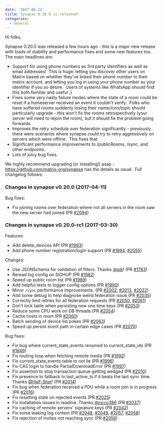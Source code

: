 ```yaml
---
date: '2017-04-11'
title: Synapse 0.20.0 is released!
categories:
  - General
---
```


Hi folks,

Synapse 0.20.0 was released a few hours ago - this is a major new release with loads of stability and performance fixes and some new features too. The main headlines are:
<ul>
 	<li>Support for using phone numbers as 3rd party identifiers as well as email addresses!  This is huge: letting you discover other users on Matrix based on whether they've linked their phone number to their matrix account, and letting you log in using your phone number as your identifier if you so desire.  Users of systems like WhatsApp should find this both familiar and useful ;)</li>
 	<li>Fixes some very nasty failure modes where the state of a room could be reset if a homeserver received an event it couldn't verify.  Folks who have suffered rooms suddenly losing their name/icon/topic should particularly upgrade - this won't fix the rooms retrospectively (your server will need to rejoin the room), but it should fix the problem going forwards.</li>
 	<li>Improves the retry schedule over federation significantly - previously there were scenarios where synapse could try to retry aggressively on servers which were offline.  This fixes that.</li>
 	<li>Significant performance improvements to /publicRooms, /sync, and other endpoints.</li>
 	<li>Lots of juicy bug fixes.</li>
</ul>
We highly recommend upgrading (or installing!) asap - <a href="https://github.com/matrix-org/synapse">https://github.com/matrix-org/synapse</a> has the details as usual.  Full changelog follows:
<h3>Changes in synapse v0.20.0 (2017-04-11)</h3>
Bug fixes:
<ul>
 	<li>Fix joining rooms over federation where not all servers in the room saw the
new server had joined (PR <a class="issue-link js-issue-link ghh-issue-x tooltipstered" title="" href="https://github.com/matrix-org/synapse/pull/2094" data-url="https://github.com/matrix-org/synapse/issues/2094" data-id="218965094" data-error-text="Failed to load issue title" data-permission-text="Issue title is private">#2094</a>)</li>
</ul>
<h3>Changes in synapse v0.20.0-rc1 (2017-03-30)</h3>
Features:
<ul>
 	<li>Add delete_devices API (PR <a class="issue-link js-issue-link ghh-issue-x tooltipstered" title="" href="https://github.com/matrix-org/synapse/pull/1993" data-url="https://github.com/matrix-org/synapse/issues/1993" data-id="213824583" data-error-text="Failed to load issue title" data-permission-text="Issue title is private">#1993</a>)</li>
 	<li>Add phone number registration/login support (PR <a class="issue-link js-issue-link ghh-issue-x tooltipstered" title="" href="https://github.com/matrix-org/synapse/pull/1994" data-url="https://github.com/matrix-org/synapse/issues/1994" data-id="213848637" data-error-text="Failed to load issue title" data-permission-text="Issue title is private">#1994</a>, <a class="issue-link js-issue-link ghh-issue-x tooltipstered" title="" href="https://github.com/matrix-org/synapse/pull/2055" data-url="https://github.com/matrix-org/synapse/issues/2055" data-id="216534040" data-error-text="Failed to load issue title" data-permission-text="Issue title is private">#2055</a>)</li>
</ul>
Changes:
<ul>
 	<li>Use JSONSchema for validation of filters. Thanks <a class="user-mention" href="https://github.com/pik"><span class="ghh-user-x tooltipstered" title="">@pik</span></a>! (PR <a class="issue-link js-issue-link ghh-issue-x tooltipstered" title="" href="https://github.com/matrix-org/synapse/pull/1783" data-url="https://github.com/matrix-org/synapse/issues/1783" data-id="199444033" data-error-text="Failed to load issue title" data-permission-text="Issue title is private">#1783</a>)</li>
 	<li>Reread log config on SIGHUP (PR <a class="issue-link js-issue-link ghh-issue-x tooltipstered" title="" href="https://github.com/matrix-org/synapse/pull/1982" data-url="https://github.com/matrix-org/synapse/issues/1982" data-id="213371227" data-error-text="Failed to load issue title" data-permission-text="Issue title is private">#1982</a>)</li>
 	<li>Speed up public room list (PR <a class="issue-link js-issue-link ghh-issue-x tooltipstered" title="" href="https://github.com/matrix-org/synapse/pull/1989" data-url="https://github.com/matrix-org/synapse/issues/1989" data-id="213745739" data-error-text="Failed to load issue title" data-permission-text="Issue title is private">#1989</a>)</li>
 	<li>Add helpful texts to logger config options (PR <a class="issue-link js-issue-link ghh-issue-x tooltipstered" title="" href="https://github.com/matrix-org/synapse/pull/1990" data-url="https://github.com/matrix-org/synapse/issues/1990" data-id="213753788" data-error-text="Failed to load issue title" data-permission-text="Issue title is private">#1990</a>)</li>
 	<li>Minor <code>/sync</code> performance improvements. (PR <a class="issue-link js-issue-link ghh-issue-x tooltipstered" title="" href="https://github.com/matrix-org/synapse/pull/2002" data-url="https://github.com/matrix-org/synapse/issues/2002" data-id="214132328" data-error-text="Failed to load issue title" data-permission-text="Issue title is private">#2002</a>, <a class="issue-link js-issue-link ghh-issue-x tooltipstered" title="" href="https://github.com/matrix-org/synapse/pull/2013" data-url="https://github.com/matrix-org/synapse/issues/2013" data-id="214406942" data-error-text="Failed to load issue title" data-permission-text="Issue title is private">#2013</a>, <a class="issue-link js-issue-link ghh-issue-x tooltipstered" title="" href="https://github.com/matrix-org/synapse/pull/2022" data-url="https://github.com/matrix-org/synapse/issues/2022" data-id="214680616" data-error-text="Failed to load issue title" data-permission-text="Issue title is private">#2022</a>)</li>
 	<li>Add some debug to help diagnose weird federation issue (PR <a class="issue-link js-issue-link ghh-issue-x tooltipstered" title="" href="https://github.com/matrix-org/synapse/pull/2035" data-url="https://github.com/matrix-org/synapse/issues/2035" data-id="215462812" data-error-text="Failed to load issue title" data-permission-text="Issue title is private">#2035</a>)</li>
 	<li>Correctly limit retries for all federation requests (PR <a class="issue-link js-issue-link ghh-issue-x tooltipstered" title="" href="https://github.com/matrix-org/synapse/pull/2050" data-url="https://github.com/matrix-org/synapse/issues/2050" data-id="216250274" data-error-text="Failed to load issue title" data-permission-text="Issue title is private">#2050</a>, <a class="issue-link js-issue-link ghh-issue-x tooltipstered" title="" href="https://github.com/matrix-org/synapse/pull/2061" data-url="https://github.com/matrix-org/synapse/issues/2061" data-id="216778245" data-error-text="Failed to load issue title" data-permission-text="Issue title is private">#2061</a>)</li>
 	<li>Don't lock table when persisting new one time keys (PR <a class="issue-link js-issue-link ghh-issue-x tooltipstered" title="" href="https://github.com/matrix-org/synapse/pull/2053" data-url="https://github.com/matrix-org/synapse/issues/2053" data-id="216424415" data-error-text="Failed to load issue title" data-permission-text="Issue title is private">#2053</a>)</li>
 	<li>Reduce some CPU work on DB threads (PR <a class="issue-link js-issue-link ghh-issue-x tooltipstered" title="" href="https://github.com/matrix-org/synapse/pull/2054" data-url="https://github.com/matrix-org/synapse/issues/2054" data-id="216518578" data-error-text="Failed to load issue title" data-permission-text="Issue title is private">#2054</a>)</li>
 	<li>Cache hosts in room (PR <a class="issue-link js-issue-link ghh-issue-x tooltipstered" title="" href="https://github.com/matrix-org/synapse/pull/2060" data-url="https://github.com/matrix-org/synapse/issues/2060" data-id="216759034" data-error-text="Failed to load issue title" data-permission-text="Issue title is private">#2060</a>)</li>
 	<li>Batch sending of device list pokes (PR <a class="issue-link js-issue-link ghh-issue-x tooltipstered" title="" href="https://github.com/matrix-org/synapse/pull/2063" data-url="https://github.com/matrix-org/synapse/issues/2063" data-id="216807144" data-error-text="Failed to load issue title" data-permission-text="Issue title is private">#2063</a>)</li>
 	<li>Speed up persist event path in certain edge cases (PR <a class="issue-link js-issue-link ghh-issue-x tooltipstered" title="" href="https://github.com/matrix-org/synapse/pull/2070" data-url="https://github.com/matrix-org/synapse/issues/2070" data-id="217311121" data-error-text="Failed to load issue title" data-permission-text="Issue title is private">#2070</a>)</li>
</ul>
Bug fixes:
<ul>
 	<li>Fix bug where current_state_events renamed to current_state_ids (PR <a class="issue-link js-issue-link ghh-issue-x tooltipstered" title="" href="https://github.com/matrix-org/synapse/pull/1849" data-url="https://github.com/matrix-org/synapse/issues/1849" data-id="202563705" data-error-text="Failed to load issue title" data-permission-text="Issue title is private">#1849</a>)</li>
 	<li>Fix routing loop when fetching remote media (PR <a class="issue-link js-issue-link ghh-issue-x tooltipstered" title="" href="https://github.com/matrix-org/synapse/pull/1992" data-url="https://github.com/matrix-org/synapse/issues/1992" data-id="213822848" data-error-text="Failed to load issue title" data-permission-text="Issue title is private">#1992</a>)</li>
 	<li>Fix current_state_events table to not lie (PR <a class="issue-link js-issue-link ghh-issue-x tooltipstered" title="" href="https://github.com/matrix-org/synapse/pull/1996" data-url="https://github.com/matrix-org/synapse/issues/1996" data-id="214035508" data-error-text="Failed to load issue title" data-permission-text="Issue title is private">#1996</a>)</li>
 	<li>Fix CAS login to handle PartialDownloadError (PR <a class="issue-link js-issue-link ghh-issue-x tooltipstered" title="" href="https://github.com/matrix-org/synapse/pull/1997" data-url="https://github.com/matrix-org/synapse/issues/1997" data-id="214074229" data-error-text="Failed to load issue title" data-permission-text="Issue title is private">#1997</a>)</li>
 	<li>Fix assertion to stop transaction queue getting wedged (PR <a class="issue-link js-issue-link ghh-issue-x tooltipstered" title="" href="https://github.com/matrix-org/synapse/pull/2010" data-url="https://github.com/matrix-org/synapse/issues/2010" data-id="214372154" data-error-text="Failed to load issue title" data-permission-text="Issue title is private">#2010</a>)</li>
 	<li>Fix presence to fallback to last_active_ts if it beats the last sync time.
Thanks <a class="user-mention" href="https://github.com/Half-Shot"><span class="ghh-user-x tooltipstered" title="">@Half-Shot</span></a>! (PR <a class="issue-link js-issue-link ghh-issue-x tooltipstered" title="Add fallback to last_active_ts if it beats the last sync time on a presence timeout." href="https://github.com/matrix-org/synapse/pull/2014" data-id="214424439" data-error-text="Failed to load issue title" data-permission-text="Issue title is private">#2014</a>)</li>
 	<li>Fix bug when federation received a PDU while a room join is in progress (PR
<a class="issue-link js-issue-link ghh-issue-x tooltipstered" title="" href="https://github.com/matrix-org/synapse/pull/2016" data-url="https://github.com/matrix-org/synapse/issues/2016" data-id="214476894" data-error-text="Failed to load issue title" data-permission-text="Issue title is private">#2016</a>)</li>
 	<li>Fix resetting state on rejected events (PR <a class="issue-link js-issue-link ghh-issue-x tooltipstered" title="" href="https://github.com/matrix-org/synapse/pull/2025" data-url="https://github.com/matrix-org/synapse/issues/2025" data-id="215024206" data-error-text="Failed to load issue title" data-permission-text="Issue title is private">#2025</a>)</li>
 	<li>Fix installation issues in readme. Thanks <a class="user-mention" href="https://github.com/ricco386"><span class="ghh-user-x tooltipstered" title="">@ricco386</span></a> (PR <a class="issue-link js-issue-link ghh-issue-x tooltipstered" title="" href="https://github.com/matrix-org/synapse/pull/2037" data-url="https://github.com/matrix-org/synapse/issues/2037" data-id="215522808" data-error-text="Failed to load issue title" data-permission-text="Issue title is private">#2037</a>)</li>
 	<li>Fix caching of remote servers' signature keys (PR <a class="issue-link js-issue-link ghh-issue-x tooltipstered" title="" href="https://github.com/matrix-org/synapse/pull/2042" data-url="https://github.com/matrix-org/synapse/issues/2042" data-id="216072789" data-error-text="Failed to load issue title" data-permission-text="Issue title is private">#2042</a>)</li>
 	<li>Fix some leaking log context (PR <a class="issue-link js-issue-link ghh-issue-x tooltipstered" title="" href="https://github.com/matrix-org/synapse/pull/2048" data-url="https://github.com/matrix-org/synapse/issues/2048" data-id="216246880" data-error-text="Failed to load issue title" data-permission-text="Issue title is private">#2048</a>, <a class="issue-link js-issue-link ghh-issue-x tooltipstered" title="Fix a couple of logcontext leaks" href="https://github.com/matrix-org/synapse/pull/2049" data-id="216247053" data-error-text="Failed to load issue title" data-permission-text="Issue title is private">#2049</a>, <a class="issue-link js-issue-link ghh-issue-x tooltipstered" title="" href="https://github.com/matrix-org/synapse/pull/2057" data-url="https://github.com/matrix-org/synapse/issues/2057" data-id="216590150" data-error-text="Failed to load issue title" data-permission-text="Issue title is private">#2057</a>, <a class="issue-link js-issue-link ghh-issue-x tooltipstered" title="" href="https://github.com/matrix-org/synapse/pull/2058" data-url="https://github.com/matrix-org/synapse/issues/2058" data-id="216594461" data-error-text="Failed to load issue title" data-permission-text="Issue title is private">#2058</a>)</li>
 	<li>Fix rejection of invites not reaching sync (PR <a class="issue-link js-issue-link ghh-issue-x tooltipstered" title="" href="https://github.com/matrix-org/synapse/pull/2056" data-url="https://github.com/matrix-org/synapse/issues/2056" data-id="216535804" data-error-text="Failed to load issue title" data-permission-text="Issue title is private">#2056</a>)</li>
</ul>